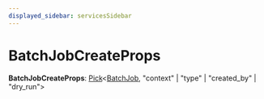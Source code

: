 ```yaml
---
displayed_sidebar: servicesSidebar
---
```



# BatchJobCreateProps

 **BatchJobCreateProps**: [Pick](Pick.mdx)&#60;[BatchJob](../classes/BatchJob.mdx), "context" \| "type" \| "created_by" \| "dry_run"&#62;
